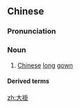 ==Chinese==
{{zh-forms}}

===Pronunciation===
{{zh-pron
|m=dàguà,er=y
|c=daai6 kwaa2,daai6 gwaa3
|cat=n
}}

===Noun===
{{zh-noun}}

# [[Chinese]] [[long]] [[gown]]

====Derived terms====
{{zh-der|白大褂}}

[[zh:大褂]]